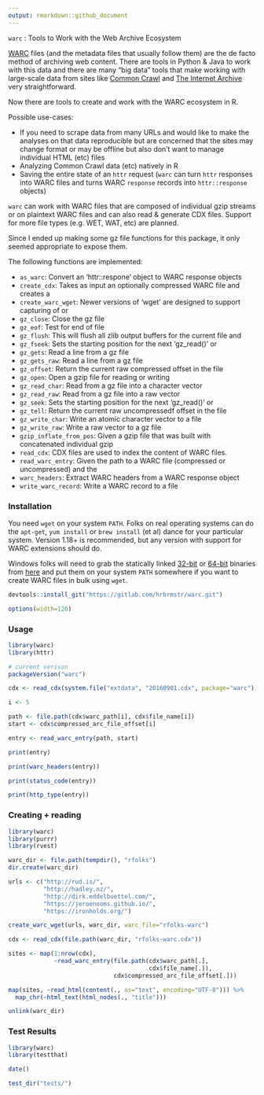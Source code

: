 ```yaml
---
output: rmarkdown::github_document
---
```


`warc` : Tools to Work with the Web Archive Ecosystem

[WARC](http://www.digitalpreservation.gov/formats/fdd/fdd000236.shtml) files (and the metadata files that usually follow them) are the de facto method of archiving web content. There are tools in Python & Java to work with this data and there are many "big data" tools that make working with large-scale data from sites like [Common Crawl](http://commoncrawl.org/) and [The Internet Archive](https://archive.org/index.php) very straightforward.

Now there are tools to create and work with the WARC ecosystem in R.

Possible use-cases:

- If you need to scrape data from many URLs and would like to make the analyses on that data reproducible but are concerned that the sites may change format or may be offline but also don't want to manage individual HTML (etc) files
- Analyzing Common Crawl data (etc) natively in R
- Saving the entire state of an `httr` request (`warc` can turn `httr` responses into WARC files and turns WARC `response` records into `httr::response` objects)

`warc` can work with WARC files that are composed of individual gzip streams or on plaintext WARC files and can also read & generate CDX files. Support for more file types (e.g. WET, WAT, etc) are planned.

Since I ended up making some gz file functions for this package, it only seemed appropriate to expose them.

The following functions are implemented:

- `as_warc`: Convert an ‘httr::respone’ object to WARC response objects
- `create_cdx`: Takes as input an optionally compressed WARC file and creates a
- `create_warc_wget`: Newer versions of ‘wget’ are designed to support capturing of or
- `gz_close`: Close the gz file
- `gz_eof`: Test for end of file
- `gz_flush`: This will flush all zlib output buffers for the current file and
- `gz_fseek`: Sets the starting position for the next ‘gz_read()’ or
- `gz_gets`: Read a line from a gz file
- `gz_gets_raw`: Read a line from a gz file
- `gz_offset`: Return the current raw compressed offset in the file
- `gz_open`: Open a gzip file for reading or writing
- `gz_read_char`: Read from a gz file into a character vector
- `gz_read_raw`: Read from a gz file into a raw vector
- `gz_seek`: Sets the starting position for the next ‘gz_read()’ or
- `gz_tell`: Return the current raw uncompressedf offset in the file
- `gz_write_char`: Write an atomic character vector to a file
- `gz_write_raw`: Write a raw vector to a gz file
- `gzip_inflate_from_pos`: Given a gzip file that was built with concatenated individual gzip
- `read_cdx`: CDX files are used to index the content of WARC files.
- `read_warc_entry`: Given the path to a WARC file (compressed or uncompressed) and the
- `warc_headers`: Extract WARC headers from a WARC response object
- `write_warc_record`: Write a WARC record to a file

### Installation

You need `wget` on your system `PATH`. Folks on real operating systems can do the `apt-get`, `yum install` or `brew install` (et al) dance for your particular system. Version 1.18+ is recommended, but any version with support for WARC extensions should do.

Windows folks will need to grab the statically linked [32-bit](https://eternallybored.org/misc/wget/current/wget.exe) or [64-bit](https://eternallybored.org/misc/wget/current/wget64.exe) binaries from [here](https://eternallybored.org/misc/wget/) and put them on your system `PATH` somewhere if you want to create WARC files in bulk using `wget`.

```r
devtools::install_git("https://gitlab.com/hrbrmstr/warc.git")
```

```r
options(width=120)
```

### Usage

```r
library(warc)
library(httr)

# current verison
packageVersion("warc")

cdx <- read_cdx(system.file("extdata", "20160901.cdx", package="warc"))

i <- 5

path <- file.path(cdx$warc_path[i], cdx$file_name[i])
start <- cdx$compressed_arc_file_offset[i]

entry <- read_warc_entry(path, start)

print(entry)

print(warc_headers(entry))

print(status_code(entry))

print(http_type(entry))
```


### Creating + reading

```r
library(warc)
library(purrr)
library(rvest)

warc_dir <- file.path(tempdir(), "rfolks")
dir.create(warc_dir)

urls <- c("http://rud.is/",
          "http://hadley.nz/",
          "http://dirk.eddelbuettel.com/",
          "https://jeroenooms.github.io/",
          "https://ironholds.org/")

create_warc_wget(urls, warc_dir, warc_file="rfolks-warc")

cdx <- read_cdx(file.path(warc_dir, "rfolks-warc.cdx"))

sites <- map(1:nrow(cdx),
             ~read_warc_entry(file.path(cdx$warc_path[.],
                                        cdx$file_name[.]), 
                              cdx$compressed_arc_file_offset[.]))

map(sites, ~read_html(content(., as="text", encoding="UTF-8"))) %>% 
  map_chr(~html_text(html_nodes(., "title")))

unlink(warc_dir)
```

### Test Results

```r
library(warc)
library(testthat)

date()

test_dir("tests/")
```

